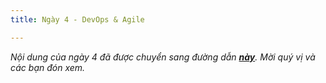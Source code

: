 ```yaml
---
title: Ngày 4 - DevOps & Agile

---
```


_Nội dung của ngày 4 đã được chuyển sang đường dẫn **[này](https://portal.builetuananh.name.vn/docs/90days/stage1)**.
Mời quý vị và các bạn đón xem._
